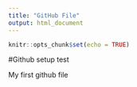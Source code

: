 ```yaml
---
title: "GitHub File"
output: html_document
---
```


```r
knitr::opts_chunk$set(echo = TRUE)
```

#Github setup test

My first github file